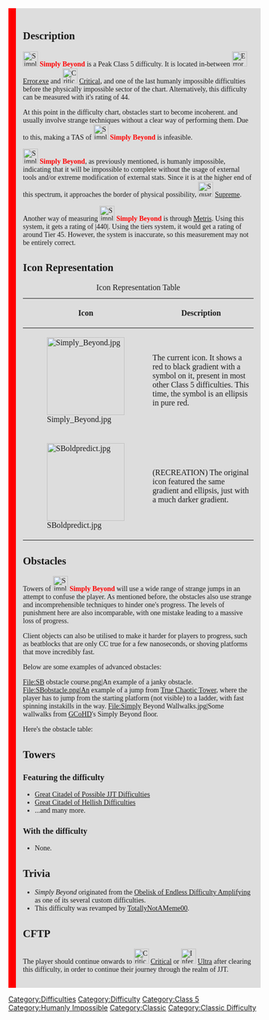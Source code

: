 <div style="background:#11111122;padding:1em;font-family:rubik;border-left:15px solid #FF0000">
{{Scrollbox
|Notices=
{{Humanly Impossible}}
{{Classic}}
}}

{{NewDifficultyInfobox|image1=<gallery>
Simply Beyond.jpg|Current
simpl.jpg|Old
</gallery>|class=Class 5|rating=44|type=*Humanly Impossible
*Classic|previous=[[File:Error Exe.png|30px]] [[Error.exe]]|next=[[File:Critical.png|30px]] [[Critical]]|class_range=Peak|difficulty_range=Bottom-Peripheral|official_music(s)=[https://www.youtube.com/watch?v=Plu8_rCyaG4 t+pazolite - Tempestissimo]|creator(s)=[[User:Phaxyi|Phaxyi]] (creator)<br/>[[User:TotallyNotAMeme00|TotallyNotAMeme00]] (revamper)|decal_id=7624591257|alt_next=[[File:Inferior difficulty.PNG|30px]] [[Ultra]]|sub_difficulty(ies)=[[File:Inferior difficulty.PNG|25px]] [[Ultra]]}}

==Description==

[[File:Simply Beyond.jpg|30px]] <span style="color:#FF0000">'''Simply Beyond'''</span> is a Peak Class 5 difficulty. It is located in-between [[File:Error Exe.png|30px]] [[Error.exe]] and [[File:Critical.png|30px]] [[Critical]], and one of the last humanly impossible difficulties before the physically impossible sector of the chart. Alternatively, this difficulty can be measured with it's rating of 44.

At this point in the difficulty chart, obstacles start to become incoherent. and usually involve strange techniques without a clear way of performing them. Due to this, making a TAS of [[File:Simply Beyond.jpg|30px]] <span style="color:#FF0000">'''Simply Beyond'''</span> is infeasible.

[[File:Simply Beyond.jpg|30px]] <span style="color:#FF0000">'''Simply Beyond'''</span>, as previously mentioned, is humanly impossible, indicating that it will be impossible to complete without the usage of external tools and/or extreme modification of external stats. Since it is at the higher end of this spectrum, it approaches the border of physical possibility, [[File:SquareSupreme.png|30px]] [[Supreme]].

Another way of measuring [[File:Simply Beyond.jpg|30px]] <span style="color:#FF0000">'''Simply Beyond'''</span> is through [[Metris]]. Using this system, it gets a rating of |440|. Using the tiers system, it would get a rating of around Tier 45. However, the system is inaccurate, so this measurement may not be entirely correct.

==Icon Representation==
{| class="fandom-table"
|+Icon Representation Table
!'''Icon'''
!'''Description'''
|-
|[[File:Simply Beyond.jpg|155px]]
|The current icon. It shows a red to black gradient with a symbol on it, present in most other Class 5 difficulties. This time, the symbol is an ellipsis in pure red.
|-
|[[File:SBoldpredict.jpg|155px]]
|(RECREATION) The original icon featured the same gradient and ellipsis, just with a much darker gradient.
|}

==Obstacles==
Towers of [[File:Simply Beyond.jpg|30px]] <span style="color:#FF0000">'''Simply Beyond'''</span> will use a wide range of strange jumps in an attempt to confuse the player. As mentioned before, the obstacles also use strange and incomprehensible techniques to hinder one's progress. The levels of punishment here are also incomparable, with one mistake leading to a massive loss of progress.

Client objects can also be utilised to make it harder for players to progress, such as beatblocks that are only CC true for a few nanoseconds, or shoving platforms that move incredibly fast.

Below are some examples of advanced obstacles:<gallery>
File:SB obstacle course.png|An example of a janky obstacle.
File:SBobstacle.png|An example of a jump from [[True Chaotic Tower]], where the player has to jump from the starting platform (not visible) to a ladder, with fast spinning instakills in the way.
File:Simply Beyond Wallwalks.jpg|Some wallwalks from [[Great Citadel of Hellish Difficulties|GCoHD]]'s Simply Beyond floor.
</gallery>Here's the obstacle table:

{{ObstacleTableRevamp|Increment=0.024|JumpClimbableBase=20.16}}

==Towers==
===Featuring the difficulty===
*[[Great Citadel of Possible JJT Difficulties]]
*[[Great Citadel of Hellish Difficulties]]
*...and many more.

===With the difficulty===
*None.

==Trivia==
*''Simply Beyond'' originated from the [[Obelisk of Endless Difficulty Amplifying]] as one of its several custom difficulties.
*This difficulty was revamped by [[User:TotallyNotAMeme00|TotallyNotAMeme00]].

==CFTP==
The player should continue onwards to [[File:Critical.png|30px]] [[Critical]] or [[File:Inferior difficulty.PNG|30px]] [[Ultra]] after clearing this difficulty, in order to continue their journey through the realm of JJT.

{{DifficultiesNavbox}}</div>

[[Category:Difficulties]]
[[Category:Difficulty]]
[[Category:Class 5]]
[[Category:Humanly Impossible]]
[[Category:Classic]]
[[Category:Classic Difficulty]]